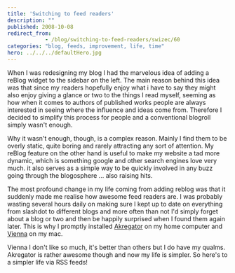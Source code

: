 ```yaml
---
title: 'Switching to feed readers'
description: ""
published: 2008-10-08
redirect_from: 
            - /blog/switching-to-feed-readers/swizec/60
categories: "blog, feeds, improvement, life, time"
hero: ../../../defaultHero.jpg
---
```

When I was redesigning my blog I had the marvelous idea of adding a reBlog widget to the sidebar on the left. The main reason behind this idea was that since my readers hopefully enjoy what i have to say they might also enjoy giving a glance or two to the things I read myself, seeming as how when it comes to authors of published works people are always interested in seeing where the influence and ideas come from. Therefore I decided to simplify this process for people and a conventional blogroll simply wasn&#x27;t enough.

Why it wasn&#x27;t enough, though, is a complex reason. Mainly I find them to be overly static, quite boring and rarely attracting any sort of attention. My reBlog feature on the other hand is useful to make my website a tad more dynamic, which is something google and other search engines love very much. it also serves as a simple way to be quickly involved in any buzz going through the blogosphere ... also raising hits.

The most profound change in my life coming from adding reblog was that it suddenly made me realise how awesome feed readers are. I was probably wasting several hours daily on making sure I kept up to date on everything from slashdot to different blogs and more often than not I&#x27;d simply forget about a blog or two and then be happily surprised when I found them again later. This is why I promptly installed [Akregator](http://akregator.kde.org/) on my home computer and [Vienna](http://www.vienna-rss.org/) on my mac.

Vienna I don&#x27;t like so much, it&#x27;s better than others but I do have my qualms. Akregator is rather awesome though and now my life is simpler. So here&#x27;s to a simpler life via RSS feeds!